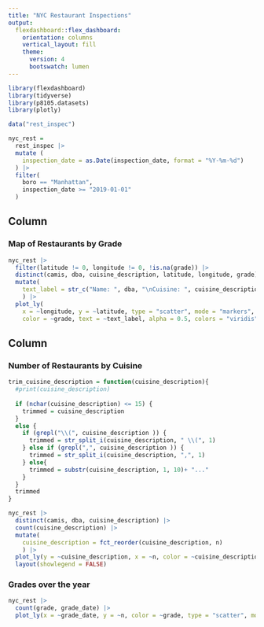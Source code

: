```yaml
---
title: "NYC Restaurant Inspections"
output: 
  flexdashboard::flex_dashboard:
    orientation: columns
    vertical_layout: fill
    theme: 
      version: 4
      bootswatch: lumen
---
```


```r
library(flexdashboard)
library(tidyverse)
library(p8105.datasets)
library(plotly)
```

```r
data("rest_inspec")

nyc_rest = 
  rest_inspec |> 
  mutate (
    inspection_date = as.Date(inspection_date, format = "%Y-%m-%d")
  ) |> 
  filter(
    boro == "Manhattan",
    inspection_date >= "2019-01-01"
  )
```


Column {data-width=650}
-----------------------------------------------------------------------

### Map of Restaurants by Grade

```r
nyc_rest |>
  filter(latitude != 0, longitude != 0, !is.na(grade)) |> 
  distinct(camis, dba, cuisine_description, latitude, longitude, grade) |> 
  mutate(
    text_label = str_c("Name: ", dba, "\nCuisine: ", cuisine_description, "\nGrade: ", grade)
    ) |> 
  plot_ly(
    x = ~longitude, y = ~latitude, type = "scatter", mode = "markers",
    color = ~grade, text = ~text_label, alpha = 0.5, colors = "viridis")
```

Column {data-width=350}
-----------------------------------------------------------------------

### Number of Restaurants by Cuisine

```r
trim_cuisine_description = function(cuisine_description){
  #print(cuisine_description)
  
  if (nchar(cuisine_description) <= 15) {
    trimmed = cuisine_description
  }
  else {
    if (grepl("\\(", cuisine_description )) {
      trimmed = str_split_i(cuisine_description, " \\(", 1)
    } else if (grepl(",", cuisine_description )) {
      trimmed = str_split_i(cuisine_description, ",", 1)
    } else{
      trimmed = substr(cuisine_description, 1, 10)+ "..."
    }
  } 
  trimmed
}

nyc_rest |> 
  distinct(camis, dba, cuisine_description) |> 
  count(cuisine_description) |> 
  mutate(
    cuisine_description = fct_reorder(cuisine_description, n)
    ) |> 
  plot_ly(y = ~cuisine_description, x = ~n, color = ~cuisine_description, type = "bar", colors = "viridis") |> 
  layout(showlegend = FALSE)
```

### Grades over the year

```r
nyc_rest |> 
  count(grade, grade_date) |> 
  plot_ly(x = ~grade_date, y = ~n, color = ~grade, type = "scatter", mode = "lines", colors = "viridis")
```


